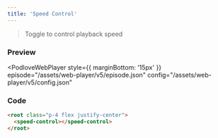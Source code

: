 ```yaml
---
title: 'Speed Control'
---
```



> Toggle to control playback speed

### Preview

<PodloveWebPlayer style={{ marginBottom: '15px' }}
  episode="/assets/web-player/v5/episode.json"
  config="/assets/web-player/v5/config.json"
>
  <root class="p-4 flex justify-center">
    <speed-control></speed-control>
  </root>
</PodloveWebPlayer>

### Code

```html
<root class="p-4 flex justify-center">
  <speed-control></speed-control>
</root>
```
